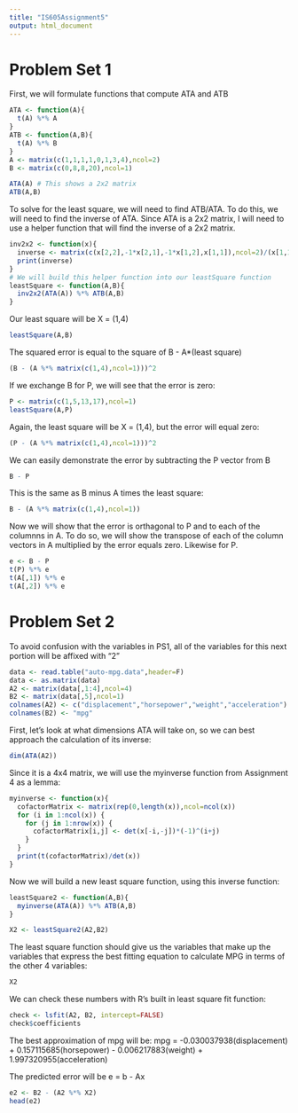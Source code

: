 ```yaml
---
title: "IS605Assignment5"
output: html_document
---
```

Problem Set 1
========================================

First, we will formulate functions that compute ATA and ATB

```r
ATA <- function(A){
  t(A) %*% A
}
ATB <- function(A,B){
  t(A) %*% B
}
A <- matrix(c(1,1,1,1,0,1,3,4),ncol=2)
B <- matrix(c(0,8,8,20),ncol=1)

ATA(A) # This shows a 2x2 matrix
ATB(A,B)
```

To solve for the least square, we will need to find ATB/ATA. To do this, we will need to find the inverse of ATA. Since ATA is a 2x2 matrix, I will need to use a helper function that will find the inverse of a 2x2 matrix. 

```r
inv2x2 <- function(x){
  inverse <- matrix(c(x[2,2],-1*x[2,1],-1*x[1,2],x[1,1]),ncol=2)/(x[1,1]*x[2,2]-x[1,2]*x[2,1]) 
  print(inverse) 
}
# We will build this helper function into our leastSquare function
leastSquare <- function(A,B){
  inv2x2(ATA(A)) %*% ATB(A,B) 
}
```
Our least square will be X = (1,4)
```r
leastSquare(A,B)
```
The squared error is equal to the square of B - A*(least square)
```r
(B - (A %*% matrix(c(1,4),ncol=1)))^2
```
If we exchange B for P, we will see that the error is zero:
```r
P <- matrix(c(1,5,13,17),ncol=1)
leastSquare(A,P)
```
Again, the least square will be X = (1,4), but the error will equal zero:
```r
(P - (A %*% matrix(c(1,4),ncol=1)))^2
```
We can easily demonstrate the error by subtracting the P vector from B
```r
B - P
```
This is the same as B minus A times the least square:
```r
B - (A %*% matrix(c(1,4),ncol=1))
```
Now we will show that the error is orthagonal to P and to each of the columnns in A. To do so, we will show 
the transpose of each of the column vectors in A multiplied by the error equals zero. Likewise for P.
```r
e <- B - P
t(P) %*% e
t(A[,1]) %*% e
t(A[,2]) %*% e
```
Problem Set 2
========================================
To avoid confusion with the variables in PS1, all of the variables for this next portion will be affixed with "2"
```r
data <- read.table("auto-mpg.data",header=F)
data <- as.matrix(data)
A2 <- matrix(data[,1:4],ncol=4)
B2 <- matrix(data[,5],ncol=1)
colnames(A2) <- c("displacement","horsepower","weight","acceleration")
colnames(B2) <- "mpg"
```
First, let's look at what dimensions ATA will take on, so we can best approach the calculation of its inverse:
```r
dim(ATA(A2))
```
Since it is a 4x4 matrix, we will use the myinverse function from Assignment 4 as a lemma:
```r
myinverse <- function(x){
  cofactorMatrix <- matrix(rep(0,length(x)),ncol=ncol(x))
  for (i in 1:ncol(x)) {
    for (j in 1:nrow(x)) {
      cofactorMatrix[i,j] <- det(x[-i,-j])*(-1)^(i+j) 
    }
  }
  print(t(cofactorMatrix)/det(x)) 
}
```
Now we will build a new least square function, using this inverse function:
```r
leastSquare2 <- function(A,B){
  myinverse(ATA(A)) %*% ATB(A,B) 
}

X2 <- leastSquare2(A2,B2)
```
The least square function should give us the variables that make up the variables that express the best fitting 
equation to calculate MPG in terms of the other 4 variables:
```r
X2
```
We can check these numbers with R's built in least square fit function:
```r
check <- lsfit(A2, B2, intercept=FALSE)
check$coefficients
```
The best approximation of mpg will be: 
 mpg = -0.030037938(displacement) + 0.157115685(horsepower) - 0.006217883(weight) + 1.997320955(acceleration)

The predicted error will be e = b - Ax
```r
e2 <- B2 - (A2 %*% X2)
head(e2)
```
